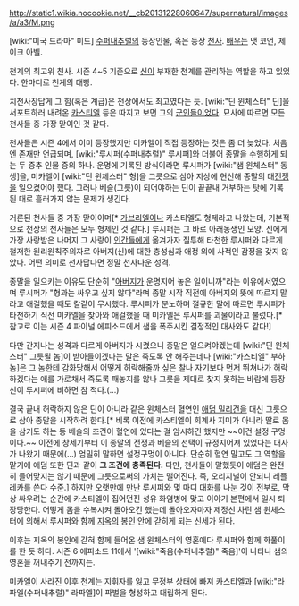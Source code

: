 http://static1.wikia.nocookie.net/__cb20131228060647/supernatural/images/a/a3/M.png

[wiki:"미국 드라마" 미드] [[수퍼내추럴]]의 등장인물, 혹은 등장 [[천사]]. [[배우]]는 맷 코언, 제이크 아벨.

천계의 최고위 천사. 시즌 4~5 기준으로 [[신]]이 부재한 천계를 관리하는 역할을 하고 있었다. 한마디로 천계의 대빵.


치천사장답게 그 힘(혹은 계급)은 천상에서도 최고였다는 듯. [wiki:"딘 윈체스터" 딘]을 서포트하러 내려온 [[카스티엘]] 등은 따지고 보면 그의 [[군인]]들이었다. 묘사에 따르면 모든 천사들 중 가장 맏이인 것 같다. 

천사들은 시즌 4에서 이미 등장했지만 미카엘이 직접 등장하는 것은 좀 더 늦었다. 처음엔 존재만 언급되며, [wiki:"루시퍼(수퍼내추럴)" 루시퍼]와 더불어 종말을 수행하게 되는 두 중추 인물 중의 하나. 운명에 기록된 방식이라면 루시퍼가 [wiki:"샘 윈체스터" 동생]을, 미카엘이 [wiki:"딘 윈체스터" 형]을 그릇으로 삼아 지상에 현신해 종말의 대[[전쟁]]을 일으켰어야 했다. 그러나 베슬(그릇)이 되어야하는 딘이 끝끝내 거부하는 탓에 기록된 대로 흘러가지 않는 문제가 생긴다.

거론된 천사들 중 가장 맏이이며[* [[가브리엘]]이나 카스티엘도 형제라고 나왔는데, 기본적으로 천상의 천사들은 모두 형제인 것 같다.] 루시퍼는 그 바로 아래동생인 모양. 신에게 가장 사랑받은 나머지 그 사랑이 [[인간]]들에게 옮겨가자 질투해 타천한 루시퍼와 다르게 철저한 원리원칙주의자로 아버지(신)에 대한 충성심과 애정 외에 사적인 감정을 갖지 않았다. 어떤 의미로 천사답다면 정말 천사다운 성격.

종말을 일으키는 이유도 단순히 "[[아버지]]가 운명지어 놓은 일이니까"라는 이유에서였으며 루시퍼가 "형과는 싸우고 싶지 않다"라며 종말 시작 직전에 아버지의 뜻에 따르지 말라고 애걸했을 때도 칼같이 무시했다. 루시퍼가 분노하며 절규한 말에 따르면 루시퍼가 타천하기 직전 미카엘을 찾아와 애걸했을 때 미카엘은 루시퍼를 괴물이라고 불렀다.[* 참고로 이는 시즌 4 파이널 에피소드에서 샘을 폭주시킨 결정적인 대사와도 같다!]


다만 간지나는 성격과 다르게 아버지가 시켰으니 종말은 일으켜야겠는데 [wiki:"딘 윈체스터" 그릇될 놈]이 받아들이겠다는 말은 죽도록 안 해주는데다 [wiki:"카스티엘" 부하 놈]은 그 놈한테 감화당해서 어떻게 허락해줄까 싶은 찰나 자기보다 먼저 뛰쳐나가 허락하겠다는 애를 가로채서 죽도록 패놓지를 않나 그릇을 제대로 찾지 못하는 바람에 등장신이 루시퍼에 비하면 참 적다.(…)

결국 끝내 허락하지 않은 딘이 아니라 같은 윈체스터 혈연인 [[애덤 밀리건]]을 대신 그릇으로 삼아 종말을 시작하려 한다.[* 비록 이전에 카스티엘이 회계사 지미가 아니라 딸로 몸을 삼기도 하는 등 베슬의 조건이 혈연에 있다는 걸 암시하긴 했지만 ~~이건 설정 구멍이다.~~ 이전에 창세기부터 이 종말의 전쟁과 베슬의 선택이 규정지어져 있었다는 대사가 나왔기 때문에(…) 엄밀히 말하면 설정구멍이 아니다. 단순히 혈연 말고도 그 역할을 맡기에 애덤 또한 딘과 같이 '''그 조건에 충족된다.''' 다만, 천사들이 말했듯이 애덤은 완전히 들어맞지는 않기 때문에 그릇으로써의 가치는 떨어진다. 즉, 오리지널이 안되니 레플레카를 쓴다 수준.] 하지만 오랫만에 만난 루시퍼와 몇 마디 대화를 나눈 것이 전부로, 막상 싸우려는 순간에 카스티엘이 집어던진 성유 화염병에 맞고 이야기 본편에서 일시 퇴장당한다. 어떻게 몸을 수복시켜 돌아오긴 했는데 돌아오자마자 제정신 차린 샘 윈체스터에 의해서 루시퍼와 함께 [[지옥]]의 봉인 안에 갇히게 되는 신세가 된다. 

이후는 지옥의 봉인에 갇혀 함께 들어온 샘 윈체스터의 영혼에다 루시퍼와 함께 화풀이를 한 듯 하다. 시즌 6 에피소드 11에서 '[wiki:"죽음(수퍼내추럴)" 죽음]'이 나타나 샘의 영혼을 꺼내주기 전까지는.

미카엘이 사라진 이후 천계는 지휘자를 잃고 무정부 상태에 빠져 카스티엘과 [wiki:"라파엘(수퍼내추럴)" 라파엘]이 파벌을 형성하고 대립하게 된다.
